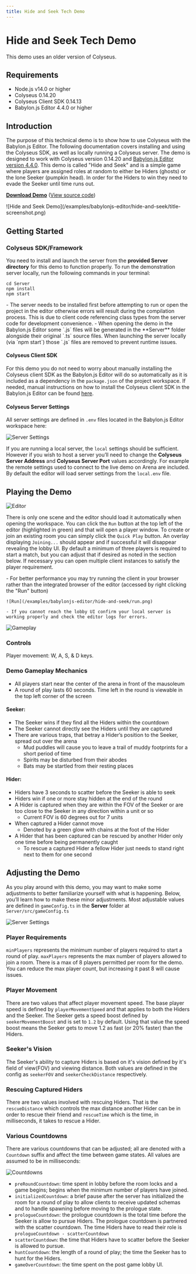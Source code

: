 ```yaml
---
title: Hide and Seek Tech Demo
---
```


# Hide and Seek Tech Demo

<Callout type="warning">
    This demo uses an older version of Colyseus.
</Callout>

## Requirements
- Node.js v14.0 or higher
- Colyseus 0.14.20
- Colyseus Client SDK 0.14.13
- Babylon.js Editor 4.4.0 or higher

## Introduction
The purpose of this technical demo is to show how to use Colyseus with the Babylon.js Editor. The following documentation covers installing and using the Colyseus SDK, as well as locally running a Colyseus server. The demo is designed to work with Colyseus version 0.14.20 and [Babylon.js Editor version 4.4.0](http://editor.babylonjs.com/).
This demo is called "Hide and Seek" and is a simple game where players are assigned roles at random to either be Hiders (ghosts) or the lone Seeker (pumpkin head). In order for the Hiders to win they need to evade the Seeker until time runs out.

**[Download Demo](https://github.com/colyseus/babylonjs-hide-and-seek/archive/master.zip)** ([View source code](https://github.com/colyseus/babylonjs-hide-and-seek/))

<Bleed>
    ![Hide and Seek Demo](/examples/babylonjs-editor/hide-and-seek/title-screenshot.png)
</Bleed>

## Getting Started

### Colyseus SDK/Framework
You need to install and launch the server from the **provided Server directory** for this demo to function properly.
To run the demonstration server locally, run the following commands in your terminal:

```
cd Server
npm install
npm start
```

<Callout type="info">
    - The server needs to be installed first before attempting to run or open the project in the editor otherwise errors will result during the compilation process. This is due to client code referencing class types from the server code for development convenience.
    - When opening the demo in the Babylon.js Editor some `.js` files will be generated in the **Server** folder alongside their original `.ts` source files. When launching the server locally (via `npm start`) those `.js` files are removed to prevent runtime issues.
</Callout>

#### Colyseus Client SDK
For this demo you do not need to worry about manually installing the Colyseus client SDK as the Babylon.js Editor will do so automatically as it is included as a dependency in the `package.json` of the project workspace. If needed, manual instructions on how to install the Colyseus client SDK in the Babylon.js Editor can be found [here](../../getting-started/babylonjs-editor.md).

#### Colyseus Server Settings
All server settings are defined in `.env` files located in the Babylon.js Editor workspace here:

![Server Settings](/examples/babylonjs-editor/hide-and-seek/server-settings.png)

If you are running a local server, the `local` settings should be sufficient. However if you wish to host a server you’ll need to change the **Colyseus Server Address** and **Colyseus Server Port** values accordingly. For example the remote settings used to connect to the live demo on Arena are included.
By default the editor will load server settings from the `local.env` file.

## Playing the Demo
![Editor](/examples/babylonjs-editor/hide-and-seek/editor.png)

There is only one scene and the editor should load it automatically when opening the workspace. You can click the `Run` button at the top left of the editor (highlighted in green) and that will open a player window. To create or join an existing room you can simply click the `Quick Play` button. An overlay displaying `Joining...` should appear and if successful it will disappear revealing the lobby UI.
By default a minimum of three players is required to start a match, but you can adjust that if desired as noted in the section below. If necessary you can open multiple client instances to satisfy the player requirement.

<Callout type="info">
    - For better performance you may try running the client in your browser rather than the integrated browser of the editor (accessed by right clicking the "Run" button)

    ![Run](/examples/babylonjs-editor/hide-and-seek/run.png)

    - If you cannot reach the lobby UI confirm your local server is working properly and check the editor logs for errors.
</Callout>

![Gameplay](/examples/babylonjs-editor/hide-and-seek/gameplay.png)

### Controls
Player movement: W, A, S, & D keys.

### Demo Gameplay Mechanics
- All players start near the center of the arena in front of the mausoleum
- A round of play lasts 60 seconds. Time left in the round is viewable in the top left corner of the screen

#### Seeker:
- The Seeker wins if they find all the Hiders within the countdown
- The Seeker cannot directly see the Hiders until they are captured
- There are various traps, that betray a Hider’s position to the Seeker, spread out over the arena
    - Mud puddles will cause you to leave a trail of muddy footprints for a short period of time
    - Spirits may be disturbed from their abodes
    - Bats may be startled from their resting places

#### Hider:
- Hiders have 3 seconds to scatter before the Seeker is able to seek
- Hiders win if one or more stay hidden at the end of the round
- A Hider is captured when they are within the FOV of the Seeker or are too close to the Seeker in any direction within a unit or so
    - Current FOV is 60 degrees out for 7 units
- When captured a Hider cannot move
    - Denoted by a green glow with chains at the foot of the Hider
- A Hider that has been captured can be rescued by another Hider only one time before being permanently caught
    - To rescue a captured Hider a fellow Hider just needs to stand right next to them for one second

## Adjusting the Demo
As you play around with this demo, you may want to make some adjustments to better familiarize yourself with what is happening. Below, you’ll learn how to make these minor adjustments. Most adjustable values are defined in `gameConfig.ts` in the **Server** folder at `Server/src/gameConfig.ts`

![Server Settings](/examples/babylonjs-editor/hide-and-seek/config.png)

### Player Requirements
`minPlayers` represents the minimum number of players required to start a round of play. `maxPlayers` represents the max number of players allowed to join a room. There is a max of 8 players permitted per room for the demo. You can reduce the max player count, but increasing it past 8 will cause issues.

### Player Movement
There are two values that affect player movement speed. The base player speed is defined by `playerMovementSpeed` and that applies to both the Hiders and the Seeker. The Seeker gets a speed boost defined by `seekerMovementBoost` and is set to `1.2` by default. Using that value the speed boost means the Seeker gets to move 1.2 as fast (or 20% faster) than the Hiders.

### Seeker's Vision
The Seeker's ability to capture Hiders is based on it's vision defined by it's field of view(FOV) and viewing distance. Both values are defined in the config as `seekerFOV` and `seekerCheckDistance` respectively.

### Rescuing Captured Hiders
There are two values involved with rescuing Hiders. That is the `rescueDistance` which controls the max distance another Hider can be in order to rescue their friend and `rescueTime` which is the time, in milliseconds, it takes to rescue a Hider.

### Various Countdowns
There are various countdowns that can be adjusted; all are denoted with a `Countdown` suffix and affect the time between game states. All values are assumed to be in milliseconds:

![Countdowns](/examples/babylonjs-editor/hide-and-seek/countdowns.png)

- `preRoundCountdown`: time spent in lobby before the room locks and a game begins; begins when the minimum number of players have joined.
- `initializedCountdown`: a brief pause after the server has initialized the room for a round of play to allow clients to receive updated schemas and to handle spawning before moving to the prologue state.
- `prologueCountdown`: the prologue countdown is the total time before the Seeker is allow to pursue Hiders. The prologue countdown is partnered with the scatter countdown. The time Hiders have to read their role is `prologueCountdown - scatterCountdown`
- `scatterCountdown`: the time that Hiders have to scatter before the Seeker is allowed to pursue.
- `huntCountdown`: the length of a round of play; the time the Seeker has to hunt for the Hiders.
- `gameOverCountdown`: the time spent on the post game lobby UI.
